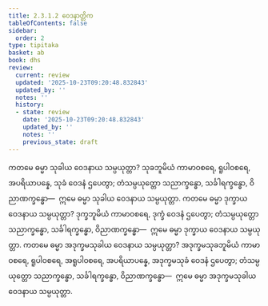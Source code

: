 ```yaml
---
title: 2.3.1.2 ဝေဒနာတ္တိက
tableOfContents: false
sidebar:
  order: 2
type: tipitaka
basket: ab
book: dhs
review:
  current: review
  updated: '2025-10-23T09:20:48.832843'
  updated_by: ''
  notes: ''
  history:
  - state: review
    date: '2025-10-23T09:20:48.832843'
    updated_by: ''
    notes: ''
    previous_state: draft
---
```



<ReviewStatus review={frontmatter.review} showDetails={true} />

<HypothesisAnnotation frontmatter={frontmatter} />

<DynamicBreadcrumb />

<Division number="988" book="dhs" e="ch" v="29" p="205">

<Paragraph number="1653" book="dhs">
ကတမေ ဓမ္မာ သုခါယ ဝေဒနာယ သမ္ပယုတ္တာ? သုခဘူမိယံ ကာမာဝစရေ, ရူပါဝစရေ, အပရိယာပန္နေ, သုခံ ဝေဒနံ ဌပေတွာ; တံသမ္ပယုတ္တော သညာက္ခန္ဓော, သင်္ခါရက္ခန္ဓော, ဝိညာဏက္ခန္ဓော—  ဣမေ ဓမ္မာ သုခါယ ဝေဒနာယ သမ္ပယုတ္တာ.
</Paragraph>

</Division>
<Division number="989" book="dhs" e="ch" v="29" p="205">

<Paragraph number="1654" book="dhs">
ကတမေ ဓမ္မာ ဒုက္ခာယ ဝေဒနာယ သမ္ပယုတ္တာ? ဒုက္ခဘူမိယံ ကာမာဝစရေ, ဒုက္ခံ ဝေဒနံ ဌပေတွာ; တံသမ္ပယုတ္တော သညာက္ခန္ဓော, သင်္ခါရက္ခန္ဓော, ဝိညာဏက္ခန္ဓော—  ဣမေ ဓမ္မာ ဒုက္ခာယ ဝေဒနာယ သမ္ပယုတ္တာ.
</Paragraph>

</Division>
<Division number="990" book="dhs" e="ch" v="29" p="205">

<Paragraph number="1655" book="dhs">
ကတမေ ဓမ္မာ အဒုက္ခမသုခါယ ဝေဒနာယ သမ္ပယုတ္တာ? အဒုက္ခမသုခဘူမိယံ ကာမာဝစရေ, ရူပါဝစရေ, အရူပါဝစရေ, အပရိယာပန္နေ, အဒုက္ခမသုခံ ဝေဒနံ ဌပေတွာ; တံသမ္ပယုတ္တော သညာက္ခန္ဓော, သင်္ခါရက္ခန္ဓော, ဝိညာဏက္ခန္ဓော—  ဣမေ ဓမ္မာ အဒုက္ခမသုခါယ ဝေဒနာယ သမ္ပယုတ္တာ.
</Paragraph>
</Division>